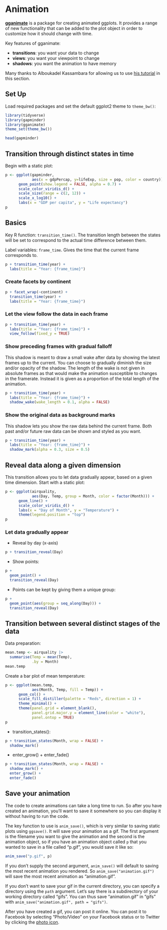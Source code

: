 
# Animation {-}

<!-- Ought to add the hex for the gganimate package. -->

<!-- Get rid of geom_col -->

**[gganimate](https://gganimate.com)** is a package for creating animated ggplots. It provides a range of new functionality that can be added to the plot object in order to customize how it should change with time.

Key features of gganimate:

- **transitions**: you want your data to change
- **views**: you want your viewpoint to change
- **shadows**: you want the animation to have memory

Many thanks to Alboukadel Kassambara for allowing us to use [his tutorial](https://www.datanovia.com/en/blog/gganimate-how-to-create-plots-with-beautiful-animation-in-r) in this section.

## Set Up {-}

Load required packages and set the default ggplot2 theme to `theme_bw()`:

```r
library(tidyverse)
library(gapminder)
library(gganimate)
theme_set(theme_bw())
```

```r
head(gapminder)
```

## Transition through distinct states in time {-}

Begin with a static plot:

```r
p <- ggplot(gapminder,
            aes(x = gdpPercap, y=lifeExp, size = pop, color = country)) +
      geom_point(show.legend = FALSE, alpha = 0.7) +
      scale_color_viridis_d() +
      scale_size(range = c(2, 12)) +
      scale_x_log10() +
      labs(x = "GDP per capita", y = "Life expectancy")
p
```


## Basics {-}

Key R function: `transition_time()`. The transition length between the states will be set to correspond to the actual time difference between them.

Label variables: `frame_time`. Gives the time that the current frame corresponds to.

```r
p + transition_time(year) +
  labs(title = "Year: {frame_time}")
```

### Create facets by continent

```r
p + facet_wrap(~continent) +
  transition_time(year) +
  labs(title = "Year: {frame_time}")
```

### Let the view follow the data in each frame

```r
p + transition_time(year) +
  labs(title = "Year: {frame_time}") +
  view_follow(fixed_y = TRUE)
```

### Show preceding frames with gradual falloff

This shadow is meant to draw a small wake after data by showing the latest frames up to the current. You can choose to gradually diminish the size and/or opacity of the shadow. The length of the wake is not given in absolute frames as that would make the animation susceptible to changes in the framerate. Instead it is given as a proportion of the total length of the animation.

```r
p + transition_time(year) +
  labs(title = "Year: {frame_time}") +
  shadow_wake(wake_length = 0.1, alpha = FALSE)
```

### Show the original data as background marks

This shadow lets you show the raw data behind the current frame. Both past and/or future raw data can be shown and styled as you want.

```r
p + transition_time(year) +
  labs(title = "Year: {frame_time}") +
  shadow_mark(alpha = 0.3, size = 0.5)
```

## Reveal data along a given dimension  {-}

This transition allows you to let data gradually appear, based on a given time dimension. Start with a static plot:

```r
p <- ggplot(airquality,
            aes(Day, Temp, group = Month, color = factor(Month))) +
      geom_line() +
      scale_color_viridis_d() +
      labs(x = "Day of Month", y = "Temperature") +
      theme(legend.position = "top")
p
```

### Let data gradually appear

- Reveal by day (x-axis)

```r
p + transition_reveal(Day)
```

- Show points:

```r
p + 
  geom_point() +
  transition_reveal(Day)
```

- Points can be kept by giving them a unique group:

```r
p + 
  geom_point(aes(group = seq_along(Day))) +
  transition_reveal(Day)
```

## Transition between several distinct stages of the data  {-}

Data preparation:

```r
mean.temp <- airquality |>
  summarise(Temp = mean(Temp), 
            .by = Month)
mean.temp
```

Create a bar plot of mean temperature:

```r
p <- ggplot(mean.temp, 
            aes(Month, Temp, fill = Temp)) +
      geom_col() +
      scale_fill_distiller(palette = "Reds", direction = 1) +
      theme_minimal() +
      theme(panel.grid = element_blank(),
            panel.grid.major.y = element_line(color = "white"),
            panel.ontop = TRUE)
p
```

- transition_states():

```r
p + transition_states(Month, wrap = FALSE) +
  shadow_mark()
```

- enter_grow() + enter_fade()

```r
p + transition_states(Month, wrap = FALSE) +
  shadow_mark() +
  enter_grow() +
  enter_fade()
```


## Save your animation  {-}

The code to create animations can take a long time to run.  So after you have created an animation, you'll want to save it somewhere so you can display it without having to run the code.  

The key function to use is `anim_save()`, which is very similar to saving static plots using `ggsave()`.  It will save your animation as a gif.  The first argument is the filename you want to give the animation and the second is the animation object, so if you have an animation object called `p` that you wanted to save in a file called "p.gif", you would save it like so:

```r
anim_save("p.gif", p)
```

If you don't supply the second argument, `anim_save()` will default to saving the most recent animation you rendered.  So `anim_save("animation.gif")` will save the most recent animation as "animation.gif".

If you don't want to save your gif in the current directory, you can specify a directory using the `path` argument. Let's say there is a subdirectory of your working directory called "gifs".  You can thus save "animation.gif" in "gifs" with `anim_save("animation.gif", path = "gifs")`.

After you have created a gif, you can post it online.  You can post it to Facebook by selecting "Photo/Video" on your Facebook status or to Twitter by clicking the [photo icon](https://help.twitter.com/en/using-twitter/tweeting-gifs-and-pictures).
